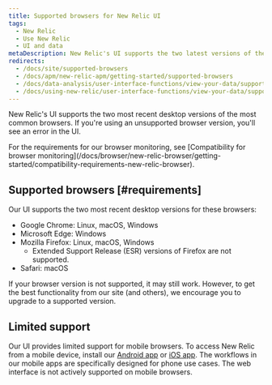 ```yaml
---
title: Supported browsers for New Relic UI
tags:
  - New Relic 
  - Use New Relic 
  - UI and data
metaDescription: New Relic's UI supports the two latest versions of the most common browsers. This doc covers which specific versions and operating systems we support.
redirects:
  - /docs/site/supported-browsers
  - /docs/apm/new-relic-apm/getting-started/supported-browsers
  - /docs/data-analysis/user-interface-functions/view-your-data/supported-browsers-new-relics-ui
  - /docs/using-new-relic/user-interface-functions/view-your-data/supported-browsers-new-relics-ui
---
```


New Relic's UI supports the two most recent desktop versions of the most common browsers. If you're using an unsupported browser version, you'll see an error in the UI.

<Callout variant="tip">
  For the requirements for our browser monitoring, see [Compatibility for browser monitoring](/docs/browser/new-relic-browser/getting-started/compatibility-requirements-new-relic-browser).
</Callout>

## Supported browsers [#requirements]

Our UI supports the two most recent desktop versions for these browsers:

* Google Chrome: Linux, macOS, Windows
* Microsoft Edge: Windows
* Mozilla Firefox: Linux, macOS, Windows
  * Extended Support Release (ESR) versions of Firefox are not supported.
* Safari: macOS

If your browser version is not supported, it may still work. However, to get the best functionality from our site (and others), we encourage you to upgrade to a supported version.

## Limited support

Our UI provides limited support for mobile browsers. To access New Relic from a mobile device, install our [Android app](/docs/mobile-apps/new-relic-android-app/features/new-relic-android-app) or [iOS app](/docs/mobile-apps/new-relic-ios-app/features/new-relic-ios-app). The workflows in our mobile apps are specifically designed for phone use cases. The web interface is not actively supported on mobile browsers.
